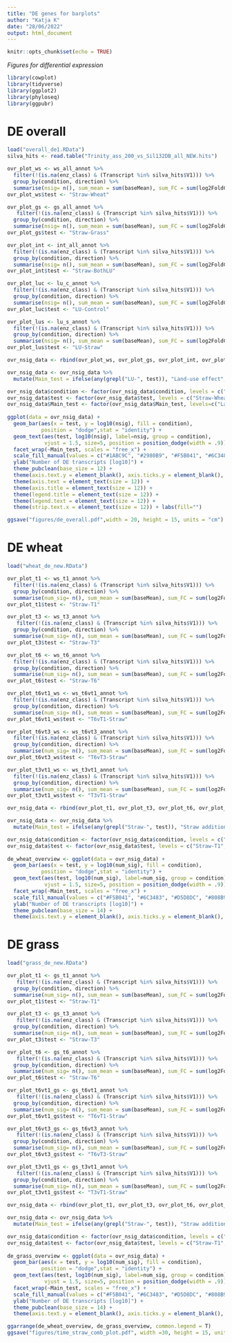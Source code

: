 ---
title: "DE genes for barplots"
author: "Katja K"
date: "28/06/2022"
output: html_document
---

```{r setup, include=FALSE}
knitr::opts_chunk$set(echo = TRUE)
```

*Figures for differential expression*

```{r packages}
library(cowplot)
library(tidyverse)
library(ggplot2)
library(phyloseq)
library(ggpubr)
```

# DE overall 

```{r de overall,message=FALSE, warning=FALSE}

load("overall_de1.RData")
silva_hits <- read.table("Trinity_ass_200_vs_Sil132DB_all_NEW.hits")

ovr_plot_ws <- ws_all_annot %>%
  filter(!(is.na(enz_class) & (Transcript %in% silva_hits$V1))) %>%
  group_by(condition, direction) %>%
  summarise(nsig= n(), sum_mean = sum(baseMean), sum_FC = sum(log2FoldChange))
ovr_plot_ws$test <- "Straw-Wheat"

ovr_plot_gs <- gs_all_annot %>%
   filter(!(is.na(enz_class) & (Transcript %in% silva_hits$V1))) %>%
  group_by(condition, direction) %>%
  summarise(nsig= n(), sum_mean = sum(baseMean), sum_FC = sum(log2FoldChange))
ovr_plot_gs$test <- "Straw-Grass"

ovr_plot_int <- int_all_annot %>%
  filter(!(is.na(enz_class) & (Transcript %in% silva_hits$V1))) %>%
  group_by(condition, direction) %>%
  summarise(nsig= n(), sum_mean = sum(baseMean), sum_FC = sum(log2FoldChange))
ovr_plot_int$test <- "Straw-BothLU"

ovr_plot_luc <- lu_c_annot %>%
  filter(!(is.na(enz_class) & (Transcript %in% silva_hits$V1))) %>%
  group_by(condition, direction) %>%
  summarise(nsig= n(), sum_mean = sum(baseMean), sum_FC = sum(log2FoldChange))
ovr_plot_luc$test <- "LU-Control"

ovr_plot_lus <- lu_s_annot %>%
  filter(!(is.na(enz_class) & (Transcript %in% silva_hits$V1))) %>%
  group_by(condition, direction) %>%
  summarise(nsig= n(), sum_mean = sum(baseMean), sum_FC = sum(log2FoldChange))
ovr_plot_lus$test <- "LU-Straw"

ovr_nsig_data <- rbind(ovr_plot_ws, ovr_plot_gs, ovr_plot_int, ovr_plot_luc, ovr_plot_lus)

ovr_nsig_data <- ovr_nsig_data %>%
  mutate(Main_test = ifelse(any(grepl("LU-", test)), "Land-use effect", "Straw addition effect"))

ovr_nsig_data$condition <- factor(ovr_nsig_data$condition, levels = c("Grass", "Wheat", "Control", "Straw"))
ovr_nsig_data$test <- factor(ovr_nsig_data$test, levels = c("Straw-Wheat", "Straw-Grass", "Straw-BothLU", "LU-Control", "LU-Straw"), labels = c("Wheat", "Grass", "Across LU", "Control", "Straw"))
ovr_nsig_data$Main_test <- factor(ovr_nsig_data$Main_test, levels=c("Land-use effect", "Straw addition effect"))
  
ggplot(data = ovr_nsig_data) +
  geom_bar(aes(x = test, y = log10(nsig), fill = condition),
           position = "dodge",stat = "identity") +
  geom_text(aes(test, log10(nsig), label=nsig, group = condition),
            vjust = 1.5, size=5, position = position_dodge(width = .9)) +
  facet_wrap(~Main_test, scales = "free_x") +
  scale_fill_manual(values = c("#1ABC9C", "#2980B9", "#F5B041", "#6C3483")) +
  ylab("Number of DE transcripts [log10]") +
  theme_pubclean(base_size = 12) +
  theme(axis.text.y = element_blank(), axis.ticks.y = element_blank(), axis.title.x = element_blank()) + 
  theme(axis.text = element_text(size = 12)) + 
  theme(axis.title = element_text(size = 12)) +
  theme(legend.title = element_text(size = 12)) + 
  theme(legend.text = element_text(size = 12)) + 
  theme(strip.text.x = element_text(size = 12)) + labs(fill="")

ggsave("figures/de_overall.pdf",width = 20, height = 15, units = "cm")

```

# DE wheat

```{r de wheat, message=FALSE, warning=FALSE}

load("wheat_de_new.RData")

ovr_plot_t1 <- ws_t1_annot %>%
  filter(!(is.na(enz_class) & (Transcript %in% silva_hits$V1))) %>%
  group_by(condition, direction) %>%
  summarise(num_sig= n(), sum_mean = sum(baseMean), sum_FC = sum(log2FoldChange))
ovr_plot_t1$test <- "Straw-T1"

ovr_plot_t3 <- ws_t3_annot %>%
   filter(!(is.na(enz_class) & (Transcript %in% silva_hits$V1))) %>%
  group_by(condition, direction) %>%
  summarise(num_sig= n(), sum_mean = sum(baseMean), sum_FC = sum(log2FoldChange))
ovr_plot_t3$test <- "Straw-T3"

ovr_plot_t6 <- ws_t6_annot %>%
  filter(!(is.na(enz_class) & (Transcript %in% silva_hits$V1))) %>%
  group_by(condition, direction) %>%
  summarise(num_sig= n(), sum_mean = sum(baseMean), sum_FC = sum(log2FoldChange))
ovr_plot_t6$test <- "Straw-T6"

ovr_plot_t6vt1_ws <- ws_t6vt1_annot %>%
  filter(!(is.na(enz_class) & (Transcript %in% silva_hits$V1))) %>%
  group_by(condition, direction) %>%
  summarise(num_sig= n(), sum_mean = sum(baseMean), sum_FC = sum(log2FoldChange))
ovr_plot_t6vt1_ws$test <- "T6vT1-Straw"

ovr_plot_t6vt3_ws <- ws_t6vt3_annot %>%
  filter(!(is.na(enz_class) & (Transcript %in% silva_hits$V1))) %>%
  group_by(condition, direction) %>%
  summarise(num_sig= n(), sum_mean = sum(baseMean), sum_FC = sum(log2FoldChange))
ovr_plot_t6vt3_ws$test <- "T6vT3-Straw"

ovr_plot_t3vt1_ws <- ws_t3vt1_annot %>%
  filter(!(is.na(enz_class) & (Transcript %in% silva_hits$V1))) %>%
  group_by(condition, direction) %>%
  summarise(num_sig= n(), sum_mean = sum(baseMean), sum_FC = sum(log2FoldChange))
ovr_plot_t3vt1_ws$test <- "T3vT1-Straw"

ovr_nsig_data <- rbind(ovr_plot_t1, ovr_plot_t3, ovr_plot_t6, ovr_plot_t6vt1_ws, ovr_plot_t6vt3_ws, ovr_plot_t3vt1_ws)

ovr_nsig_data <- ovr_nsig_data %>%
  mutate(Main_test = ifelse(any(grepl("Straw-", test)), "Straw addition effect", "Time effect with straw addition"))

ovr_nsig_data$condition <- factor(ovr_nsig_data$condition, levels = c("Control", "Straw", "T1", "T3", "T6"))
ovr_nsig_data$test <- factor(ovr_nsig_data$test, levels = c("Straw-T1", "Straw-T3", "Straw-T6", "T3vT1-Straw", "T6vT1-Straw", "T6vT3-Straw"),  labels = c("T1", "T3", "T6", "T3vsT1", "T6vT1", "T6vT3"))
  
de_wheat_overview <- ggplot(data = ovr_nsig_data) +
  geom_bar(aes(x = test, y = log10(num_sig), fill = condition),
           position = "dodge",stat = "identity") +
  geom_text(aes(test, log10(num_sig), label=num_sig, group = condition),
            vjust = 1.5, size=5, position = position_dodge(width = .9)) +
  facet_wrap(~Main_test, scales = "free_x") +
  scale_fill_manual(values = c("#F5B041", "#6C3483", "#D5D8DC", "#808B96", "#2C3E50")) +
  ylab("Number of DE transcripts [log10]") +
  theme_pubclean(base_size = 14) +
  theme(axis.text.y = element_blank(), axis.ticks.y = element_blank(), axis.title.x = element_blank()) + labs(fill = "") + labs(tag="a)") + scale_y_continuous(limits = c(0,2.6))

```

# DE grass

```{r de grass, message=FALSE, warning=FALSE}

load("grass_de_new.RData")

ovr_plot_t1 <- gs_t1_annot %>%
   filter(!(is.na(enz_class) & (Transcript %in% silva_hits$V1))) %>%
  group_by(condition, direction) %>%
  summarise(num_sig= n(), sum_mean = sum(baseMean), sum_FC = sum(log2FoldChange))
ovr_plot_t1$test <- "Straw-T1"

ovr_plot_t3 <- gs_t3_annot %>%
   filter(!(is.na(enz_class) & (Transcript %in% silva_hits$V1))) %>%
  group_by(condition, direction) %>%
  summarise(num_sig= n(), sum_mean = sum(baseMean), sum_FC = sum(log2FoldChange))
ovr_plot_t3$test <- "Straw-T3"

ovr_plot_t6 <- gs_t6_annot %>%
   filter(!(is.na(enz_class) & (Transcript %in% silva_hits$V1))) %>%
  group_by(condition, direction) %>%
  summarise(num_sig= n(), sum_mean = sum(baseMean), sum_FC = sum(log2FoldChange))
ovr_plot_t6$test <- "Straw-T6"

ovr_plot_t6vt1_gs <- gs_t6vt1_annot %>%
   filter(!(is.na(enz_class) & (Transcript %in% silva_hits$V1))) %>%
  group_by(condition, direction) %>%
  summarise(num_sig= n(), sum_mean = sum(baseMean), sum_FC = sum(log2FoldChange))
ovr_plot_t6vt1_gs$test <- "T6vT1-Straw"

ovr_plot_t6vt3_gs <- gs_t6vt3_annot %>%
   filter(!(is.na(enz_class) & (Transcript %in% silva_hits$V1))) %>%
  group_by(condition, direction) %>%
  summarise(num_sig= n(), sum_mean = sum(baseMean), sum_FC = sum(log2FoldChange))
ovr_plot_t6vt3_gs$test <- "T6vT3-Straw"

ovr_plot_t3vt1_gs <- gs_t3vt1_annot %>%
   filter(!(is.na(enz_class) & (Transcript %in% silva_hits$V1))) %>%
  group_by(condition, direction) %>%
  summarise(num_sig= n(), sum_mean = sum(baseMean), sum_FC = sum(log2FoldChange))
ovr_plot_t3vt1_gs$test <- "T3vT1-Straw"

ovr_nsig_data <- rbind(ovr_plot_t1, ovr_plot_t3, ovr_plot_t6, ovr_plot_t6vt1_gs, ovr_plot_t6vt3_gs, ovr_plot_t3vt1_gs)

ovr_nsig_data <- ovr_nsig_data %>%
  mutate(Main_test = ifelse(any(grepl("Straw-", test)), "Straw addition effect", "Time effect with straw addition"))

ovr_nsig_data$condition <- factor(ovr_nsig_data$condition, levels = c("Control", "Straw", "T1", "T3", "T6"))
ovr_nsig_data$test <- factor(ovr_nsig_data$test, levels = c("Straw-T1", "Straw-T3", "Straw-T6", "T3vT1-Straw", "T6vT1-Straw", "T6vT3-Straw"),  labels = c("T1", "T3", "T6", "T3vsT1", "T6vT1", "T6vT3"))
  
de_grass_overview <- ggplot(data = ovr_nsig_data) +
  geom_bar(aes(x = test, y = log10(num_sig), fill = condition),
           position = "dodge",stat = "identity") +
  geom_text(aes(test, log10(num_sig), label=num_sig, group = condition),
            vjust = 1.5, size=5, position = position_dodge(width = .9)) +
  facet_wrap(~Main_test, scales = "free_x") +
  scale_fill_manual(values = c("#F5B041", "#6C3483", "#D5D8DC", "#808B96", "#2C3E50")) +
  ylab("Number of DE transcripts [log10]") +
  theme_pubclean(base_size = 14) +
  theme(axis.text.y = element_blank(), axis.ticks.y = element_blank(), axis.title.x = element_blank()) + labs(fill = "") + labs(tag="b)") + scale_y_continuous(limits = c(0,2.6))

```

```{r merge wheat and grass, message=FALSE, warning=FALSE}

ggarrange(de_wheat_overview, de_grass_overview, common.legend = T)
ggsave("figures/time_straw_comb_plot.pdf", width =30, height = 15, units = "cm")

```
